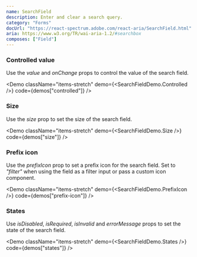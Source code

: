 ```yaml
---
name: SearchField
description: Enter and clear a search query.
category: "Forms"
docUrl: "https://react-spectrum.adobe.com/react-aria/SearchField.html"
aria: https://www.w3.org/TR/wai-aria-1.2/#searchbox
composes: ["Field"]
---
```


### Controlled value

Use the _value_ and _onChange_ props to control the value of the search field.

<Demo
  className="items-stretch"
  demo={<SearchFieldDemo.Controlled />}
  code={demos["controlled"]}
/>

### Size

Use the _size_ prop to set the size of the search field.

<Demo
  className="items-stretch"
  demo={<SearchFieldDemo.Size />}
  code={demos["size"]}
/>

### Prefix icon

Use the _prefixIcon_ prop to set a prefix icon for the search field. Set to
_"filter"_ when using the field as a filter input or pass a custom icon
component.

<Demo
  className="items-stretch"
  demo={<SearchFieldDemo.PrefixIcon />}
  code={demos["prefix-icon"]}
/>

### States

Use _isDisabled_, _isRequired_, _isInvalid_ and _errorMessage_ props to set the
state of the search field.

<Demo
  className="items-stretch"
  demo={<SearchFieldDemo.States />}
  code={demos["states"]}
/>

